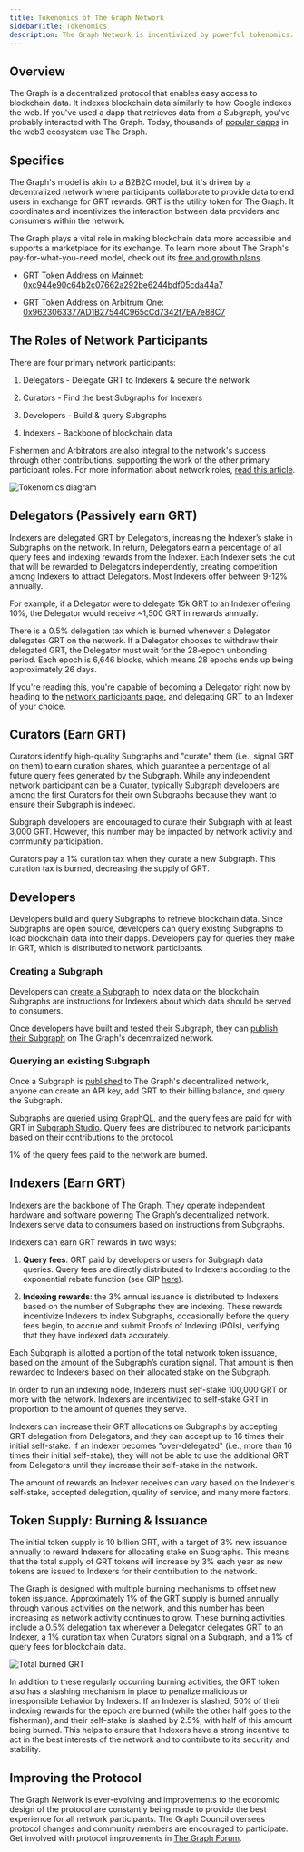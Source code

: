 ```yaml
---
title: Tokenomics of The Graph Network
sidebarTitle: Tokenomics
description: The Graph Network is incentivized by powerful tokenomics. Here’s how GRT, The Graph’s native work utility token, works.
---
```


## Overview

The Graph is a decentralized protocol that enables easy access to blockchain data. It indexes blockchain data similarly to how Google indexes the web. If you've used a dapp that retrieves data from a Subgraph, you've probably interacted with The Graph. Today, thousands of [popular dapps](https://thegraph.com/explorer) in the web3 ecosystem use The Graph.

## Specifics

The Graph's model is akin to a B2B2C model, but it's driven by a decentralized network where participants collaborate to provide data to end users in exchange for GRT rewards. GRT is the utility token for The Graph. It coordinates and incentivizes the interaction between data providers and consumers within the network.

The Graph plays a vital role in making blockchain data more accessible and supports a marketplace for its exchange. To learn more about The Graph's pay-for-what-you-need model, check out its [free and growth plans](/Subgraphs/billing/).

- GRT Token Address on Mainnet: [0xc944e90c64b2c07662a292be6244bdf05cda44a7](https://etherscan.io/token/0xc944e90c64b2c07662a292be6244bdf05cda44a7)

- GRT Token Address on Arbitrum One: [0x9623063377AD1B27544C965cCd7342f7EA7e88C7](https://arbiscan.io/token/0x9623063377ad1b27544c965ccd7342f7ea7e88c7)

## The Roles of Network Participants

There are four primary network participants:

1.  Delegators - Delegate GRT to Indexers & secure the network

2.  Curators - Find the best Subgraphs for Indexers

3.  Developers - Build & query Subgraphs

4.  Indexers - Backbone of blockchain data

Fishermen and Arbitrators are also integral to the network's success through other contributions, supporting the work of the other primary participant roles. For more information about network roles, [read this article](https://thegraph.com/blog/the-graph-grt-token-economics/).

![Tokenomics diagram](/img/updated-tokenomics-image.png)

## Delegators (Passively earn GRT)

Indexers are delegated GRT by Delegators, increasing the Indexer’s stake in Subgraphs on the network. In return, Delegators earn a percentage of all query fees and indexing rewards from the Indexer. Each Indexer sets the cut that will be rewarded to Delegators independently, creating competition among Indexers to attract Delegators. Most Indexers offer between 9-12% annually.

For example, if a Delegator were to delegate 15k GRT to an Indexer offering 10%, the Delegator would receive ~1,500 GRT in rewards annually.

There is a 0.5% delegation tax which is burned whenever a Delegator delegates GRT on the network. If a Delegator chooses to withdraw their delegated GRT, the Delegator must wait for the 28-epoch unbonding period. Each epoch is 6,646 blocks, which means 28 epochs ends up being approximately 26 days.

If you're reading this, you're capable of becoming a Delegator right now by heading to the [network participants page](https://thegraph.com/explorer/participants/indexers), and delegating GRT to an Indexer of your choice.

## Curators (Earn GRT)

Curators identify high-quality Subgraphs and "curate" them (i.e., signal GRT on them) to earn curation shares, which guarantee a percentage of all future query fees generated by the Subgraph. While any independent network participant can be a Curator, typically Subgraph developers are among the first Curators for their own Subgraphs because they want to ensure their Subgraph is indexed.

Subgraph developers are encouraged to curate their Subgraph with at least 3,000 GRT. However, this number may be impacted by network activity and community participation.

Curators pay a 1% curation tax when they curate a new Subgraph. This curation tax is burned, decreasing the supply of GRT.

## Developers

Developers build and query Subgraphs to retrieve blockchain data. Since Subgraphs are open source, developers can query existing Subgraphs to load blockchain data into their dapps. Developers pay for queries they make in GRT, which is distributed to network participants.

### Creating a Subgraph

Developers can [create a Subgraph](/developing/creating-a-Subgraph/) to index data on the blockchain. Subgraphs are instructions for Indexers about which data should be served to consumers.

Once developers have built and tested their Subgraph, they can [publish their Subgraph](/Subgraphs/developing/publishing/publishing-a-Subgraph/) on The Graph's decentralized network.

### Querying an existing Subgraph

Once a Subgraph is [published](/Subgraphs/developing/publishing/publishing-a-Subgraph/) to The Graph's decentralized network, anyone can create an API key, add GRT to their billing balance, and query the Subgraph.

Subgraphs are [queried using GraphQL](/Subgraphs/querying/introduction/), and the query fees are paid for with GRT in [Subgraph Studio](https://thegraph.com/studio/). Query fees are distributed to network participants based on their contributions to the protocol.

1% of the query fees paid to the network are burned.

## Indexers (Earn GRT)

Indexers are the backbone of The Graph. They operate independent hardware and software powering The Graph’s decentralized network. Indexers serve data to consumers based on instructions from Subgraphs.

Indexers can earn GRT rewards in two ways:

1.  **Query fees**: GRT paid by developers or users for Subgraph data queries. Query fees are directly distributed to Indexers according to the exponential rebate function (see GIP [here](https://forum.thegraph.com/t/gip-0051-exponential-query-fee-rebates-for-indexers/4162)).

2.  **Indexing rewards**: the 3% annual issuance is distributed to Indexers based on the number of Subgraphs they are indexing. These rewards incentivize Indexers to index Subgraphs, occasionally before the query fees begin, to accrue and submit Proofs of Indexing (POIs), verifying that they have indexed data accurately.

Each Subgraph is allotted a portion of the total network token issuance, based on the amount of the Subgraph’s curation signal. That amount is then rewarded to Indexers based on their allocated stake on the Subgraph.

In order to run an indexing node, Indexers must self-stake 100,000 GRT or more with the network. Indexers are incentivized to self-stake GRT in proportion to the amount of queries they serve.

Indexers can increase their GRT allocations on Subgraphs by accepting GRT delegation from Delegators, and they can accept up to 16 times their initial self-stake. If an Indexer becomes "over-delegated" (i.e., more than 16 times their initial self-stake), they will not be able to use the additional GRT from Delegators until they increase their self-stake in the network.

The amount of rewards an Indexer receives can vary based on the Indexer's self-stake, accepted delegation, quality of service, and many more factors.

## Token Supply: Burning & Issuance

The initial token supply is 10 billion GRT, with a target of 3% new issuance annually to reward Indexers for allocating stake on Subgraphs. This means that the total supply of GRT tokens will increase by 3% each year as new tokens are issued to Indexers for their contribution to the network.

The Graph is designed with multiple burning mechanisms to offset new token issuance. Approximately 1% of the GRT supply is burned annually through various activities on the network, and this number has been increasing as network activity continues to grow. These burning activities include a 0.5% delegation tax whenever a Delegator delegates GRT to an Indexer, a 1% curation tax when Curators signal on a Subgraph, and a 1% of query fees for blockchain data.

![Total burned GRT](/img/total-burned-grt.jpeg)

In addition to these regularly occurring burning activities, the GRT token also has a slashing mechanism in place to penalize malicious or irresponsible behavior by Indexers. If an Indexer is slashed, 50% of their indexing rewards for the epoch are burned (while the other half goes to the fisherman), and their self-stake is slashed by 2.5%, with half of this amount being burned. This helps to ensure that Indexers have a strong incentive to act in the best interests of the network and to contribute to its security and stability.

## Improving the Protocol

The Graph Network is ever-evolving and improvements to the economic design of the protocol are constantly being made to provide the best experience for all network participants. The Graph Council oversees protocol changes and community members are encouraged to participate. Get involved with protocol improvements in [The Graph Forum](https://forum.thegraph.com/).
